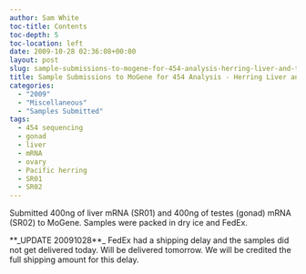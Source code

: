 ```yaml
---
author: Sam White
toc-title: Contents
toc-depth: 5
toc-location: left
date: 2009-10-28 02:36:08+00:00
layout: post
slug: sample-submissions-to-mogene-for-454-analysis-herring-liver-and-testes-mrna
title: Sample Submissions to MoGene for 454 Analysis - Herring Liver and Testes mRNA
categories:
  - "2009"
  - "Miscellaneous"
  - "Samples Submitted"
tags:
  - 454 sequencing
  - gonad
  - liver
  - mRNA
  - ovary
  - Pacific herring
  - SR01
  - SR02
---
```


Submitted 400ng of liver mRNA (SR01) and 400ng of testes (gonad) mRNA (SR02) to MoGene. Samples were packed in dry ice and FedEx.

**_UPDATE 20091028**_ FedEx had a shipping delay and the samples did not get delivered today. Will be delivered tomorrow. We will be credited the full shipping amount for this delay.
